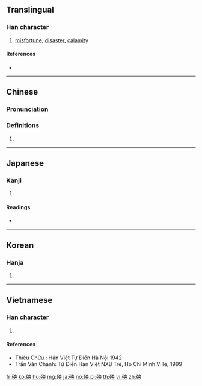 ==Translingual==

===Han character===
{{Han char|rn=78|rad=歹|as=05|sn=9|four=15230|canj=MNLBK|ids=⿰歹央}}

# [[misfortune]], [[disaster]], [[calamity]]

====References====
* {{Han ref|kx=0579.410|dkj=16410|dj=0971.390|hdz=21383.170|uh=6B83|ud=27523|bh=AC6F|bd=44143}}

----

==Chinese==
{{zh-forms}}

===Pronunciation===
{{zh-pron
|m=yāng
|c=joeng1
|mc=y
|oc=y
|ma=
|cat=n
}}

===Definitions===
# {{rfdef|lang=zh}}

----

==Japanese==

===Kanji===
{{ja-kanji|grade=|rs=歹05}}

# {{defn|lang=ja|sort=歹05}}

====Readings====
* {{ja-readings|on=[[よう]] (yō), [[おう]] (ō)|kun=[[わざわい]] (wazawai)}}

----

==Korean==

===Hanja===
{{ko-hanja|hangeul=앙|eumhun=|rv=ang|mr=ang|y=ang}}

# {{defn|lang=ko|sort=歹05}}

----

==Vietnamese==

===Han character===
{{vi-hantu|ương|rs=歹05}}

# {{defn|lang=vi|sort=歹05}}

====References====
* Thiều Chửu : Hán Việt Tự Điển Hà Nội 1942
* Trần Văn Chánh: Từ Điển Hán Việt NXB Trẻ, Ho Chi Minh Ville, 1999

[[fr:殃]]
[[ko:殃]]
[[hu:殃]]
[[mg:殃]]
[[ja:殃]]
[[no:殃]]
[[pl:殃]]
[[th:殃]]
[[vi:殃]]
[[zh:殃]]